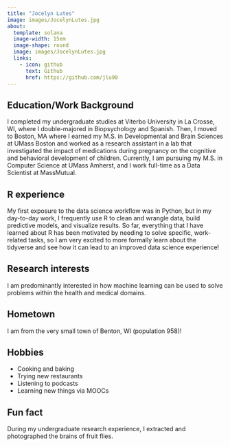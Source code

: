```yaml
---
title: "Jocelyn Lutes"
image: images/JocelynLutes.jpg
about:
  template: solana
  image-width: 15em
  image-shape: round
  image: images/JocelynLutes.jpg
  links:
    - icon: github
      text: Github
      href: https://github.com/jlu90
---
```


## Education/Work Background
I completed my undergraduate studies at Viterbo University in La Crosse, WI, where I double-majored in Biopsychology and Spanish. Then, I moved to Boston, MA where I earned my M.S. in Developmental and Brain Sciences at UMass Boston and worked as a research assistant in a lab that investigated the impact of medications during pregnancy on the cognitive and behavioral development of children. Currently, I am pursuing my M.S. in Computer Science at UMass Amherst, and I work full-time as a Data Scientist at MassMutual.

## R experience
My first exposure to the data science workflow was in Python, but in my day-to-day work, I frequently use R to clean and wrangle data, build predictive models, and visualize results. So far, everything that I have learned about R has been motivated by needing to solve specific, work-related tasks, so I am very excited to more formally learn about the tidyverse and see how it can lead to an improved data science experience!

## Research interests
I am predominantly interested in how machine learning can be used to solve problems within the health and medical domains.

## Hometown
I am from the very small town of Benton, WI (population 958)!

## Hobbies
- Cooking and baking
- Trying new restaurants
- Listening to podcasts
- Learning new things via MOOCs

## Fun fact
During my undergraduate research experience, I extracted and photographed the brains of fruit flies.